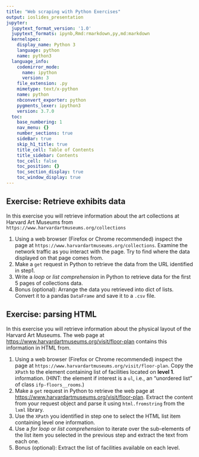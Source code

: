 ```yaml
---
title: "Web scraping with Python Exercises"
output: ioslides_presentation
jupyter:
  jupytext_format_version: '1.0'
  jupytext_formats: ipynb,Rmd:rmarkdown,py,md:markdown
  kernelspec:
    display_name: Python 3
    language: python
    name: python3
  language_info:
    codemirror_mode:
      name: ipython
      version: 3
    file_extension: .py
    mimetype: text/x-python
    name: python
    nbconvert_exporter: python
    pygments_lexer: ipython3
    version: 3.7.0
  toc:
    base_numbering: 1
    nav_menu: {}
    number_sections: true
    sideBar: true
    skip_h1_title: true
    title_cell: Table of Contents
    title_sidebar: Contents
    toc_cell: false
    toc_position: {}
    toc_section_display: true
    toc_window_display: true
---
```


## Exercise: Retrieve exhibits data {.smaller}
In this exercise you will retrieve information about the art
collections at Harvard Art Museums from
`https://www.harvardartmuseums.org/collections`

1. Using a web browser (Firefox or Chrome recommended) inspect the
   page at `https://www.harvardartmuseums.org/collections`. Examine
   the network traffic as you interact with the page. Try to find
   where the data displayed on that page comes from.
2. Make a `get` request in Python to retrieve the data from the URL
   identified in step1.
3. Write a *loop* or *list comprehension* in Python to retrieve data
   for the first 5 pages of collections data.
4. Bonus (optional): Arrange the data you retrieved into dict of
   lists. Convert it to a pandas `DataFrame` and save it to a `.csv`
   file.


## Exercise: parsing HTML {.smaller}
In this exercise you will retrieve information about the physical
layout of the Harvard Art Museums. The web page at
<https://www.harvardartmuseums.org/visit/floor-plan> contains this
information in HTML from.

1. Using a web browser (Firefox or Chrome recommended) inspect the
   page at `https://www.harvardartmuseums.org/visit/floor-plan`. Copy
   the `XPath` to the element containing list of facilities located on
   **level 1**. information. (HINT: the element if interest is a `ul`,
   i.e., an "unordered list" of class `ifp-floors__rooms`.)
2. Make a `get` request in Python to retrieve the web page at
   <https://www.harvardartmuseums.org/visit/floor-plan>. Extract the
   content from your request object and parse it using `html.fromstring`
   from the `lxml` library.
3. Use the `XPath` you identified in step one to select the HTML list item
   containing level one information.
4. Use a *for loop* or *list comprehension* to iterate over the
   sub-elements of the list item you selected in the previous step and
   extract the text from each one.   
5. Bonus (optional): Extract the list of facilities available on each level.
